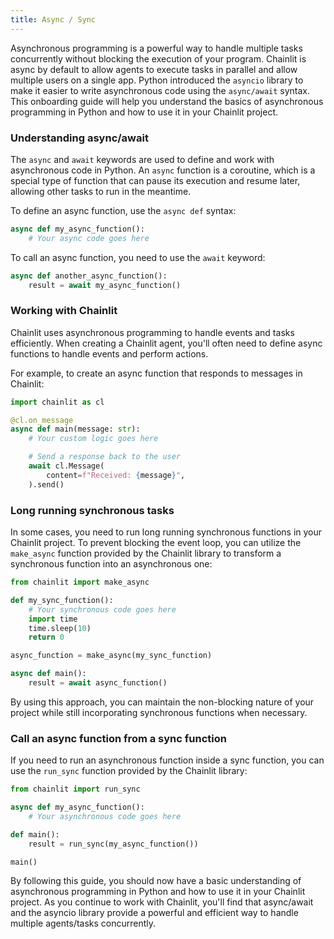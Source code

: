 ```yaml
---
title: Async / Sync
---
```


Asynchronous programming is a powerful way to handle multiple tasks concurrently without blocking the execution of your program. Chainlit is async by default to allow agents to execute tasks in parallel and allow multiple users on a single app.
Python introduced the `asyncio` library to make it easier to write asynchronous code using the `async/await` syntax. This onboarding guide will help you understand the basics of asynchronous programming in Python and how to use it in your Chainlit project.

### Understanding async/await

The `async` and `await` keywords are used to define and work with asynchronous code in Python. An `async` function is a coroutine, which is a special type of function that can pause its execution and resume later, allowing other tasks to run in the meantime.

To define an async function, use the `async def` syntax:

```python
async def my_async_function():
    # Your async code goes here
```

To call an async function, you need to use the `await` keyword:

```python
async def another_async_function():
    result = await my_async_function()
```

### Working with Chainlit

Chainlit uses asynchronous programming to handle events and tasks efficiently. When creating a Chainlit agent, you'll often need to define async functions to handle events and perform actions.

For example, to create an async function that responds to messages in Chainlit:

```python
import chainlit as cl

@cl.on_message
async def main(message: str):
    # Your custom logic goes here

    # Send a response back to the user
    await cl.Message(
        content=f"Received: {message}",
    ).send()
```

### Long running synchronous tasks

In some cases, you need to run long running synchronous functions in your Chainlit project. To prevent blocking the event loop, you can utilize the `make_async` function provided by the Chainlit library to transform a synchronous function into an asynchronous one:

```python
from chainlit import make_async

def my_sync_function():
    # Your synchronous code goes here
    import time
    time.sleep(10)
    return 0

async_function = make_async(my_sync_function)

async def main():
    result = await async_function()
```

By using this approach, you can maintain the non-blocking nature of your project while still incorporating synchronous functions when necessary.

### Call an async function from a sync function

If you need to run an asynchronous function inside a sync function, you can use the `run_sync` function provided by the Chainlit library:

```python
from chainlit import run_sync

async def my_async_function():
    # Your asynchronous code goes here

def main():
    result = run_sync(my_async_function())

main()
```

By following this guide, you should now have a basic understanding of asynchronous programming in Python and how to use it in your Chainlit project.
As you continue to work with Chainlit, you'll find that async/await and the asyncio library provide a powerful and efficient way to handle multiple agents/tasks concurrently.
